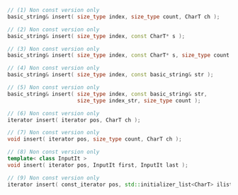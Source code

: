 ```cpp
// (1) Non const version only
basic_string& insert( size_type index, size_type count, CharT ch );

// (2) Non const version only
basic_string& insert( size_type index, const CharT* s );

// (3) Non const version only
basic_string& insert( size_type index, const CharT* s, size_type count );

// (4) Non const version only
basic_string& insert( size_type index, const basic_string& str );

// (5) Non const version only
basic_string& insert( size_type index, const basic_string& str,
                      size_type index_str, size_type count );

// (6) Non const version only
iterator insert( iterator pos, CharT ch );

// (7) Non const version only
void insert( iterator pos, size_type count, CharT ch );

// (8) Non const version only
template< class InputIt >
void insert( iterator pos, InputIt first, InputIt last );

// (9) Non const version only
iterator insert( const_iterator pos, std::initializer_list<CharT> ilist );
```
